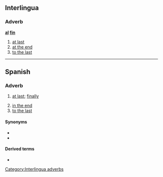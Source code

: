{{also|alfin}}
==Interlingua==

===Adverb===
'''[[al]] [[fin]]'''

# [[at last]]
# [[at the end]]
# [[to the last]]

[[Category:Interlingua adverbs]]

----

==Spanish==

===Adverb===
{{es-adv|head=[[al]] [[fin]]}}

# {{lb|es|idiomatic}} [[at last]]; [[finally]]
# [[in the end]]
# [[to the last]]

====Synonyms====
* {{l|es|finalmente}}
* {{l|es|al la final}}

====Derived terms====
* {{l|es|al fin y al cabo}}